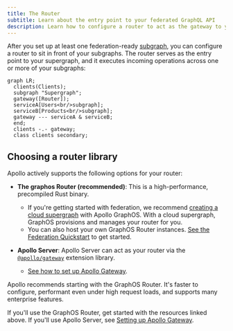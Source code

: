 ```yaml
---
title: The Router
subtitle: Learn about the entry point to your federated GraphQL API
description: Learn how to configure a router to act as the gateway to your subgraphs, facilitating seamless execution of operations across multiple services. Efficiently manage and orchestrate your federated supergraph with a robust router setup.
---
```


After you set up at least one federation-ready [subgraph](./subgraphs-overview/), you can configure a router to sit in front of your subgraphs. The router serves as the entry point to your supergraph, and it executes incoming operations across one or more of your subgraphs:

```mermaid
graph LR;
  clients(Clients);
  subgraph "Supergraph";
  gateway([Router]);
  serviceA[Users<br/>subgraph];
  serviceB[Products<br/>subgraph];
  gateway --- serviceA & serviceB;
  end;
  clients -.- gateway;
  class clients secondary;
```

## Choosing a router library

Apollo actively supports the following options for your router:

- **The graphos Router (recommended)**: This is a high-performance, precompiled Rust binary.

    - If you're getting started with federation, we recommend [creating a cloud supergraph](/graphos/quickstart/cloud/) with Apollo GraphOS. With a cloud supergraph, GraphOS provisions and manages your router for you.
    - You can also host your own GraphOS Router instances. [See the Federation Quickstart](../quickstart/setup/) to get started.

- **Apollo Server**: Apollo Server can act as your router via the [`@apollo/gateway`](https://www.npmjs.com/package/@apollo/gateway) extension library.
    - [See how to set up Apollo Gateway](/apollo-server/using-federation/apollo-gateway-setup).

<Tip>

Apollo recommends starting with the GraphOS Router. It's faster to configure, performant even under high request loads, and supports many enterprise features.

</Tip>

If you'll use the GraphOS Router, get started with the resources linked above. If you'll use Apollo Server, see [Setting up Apollo Gateway](/apollo-server/using-federation/apollo-gateway-setup).
